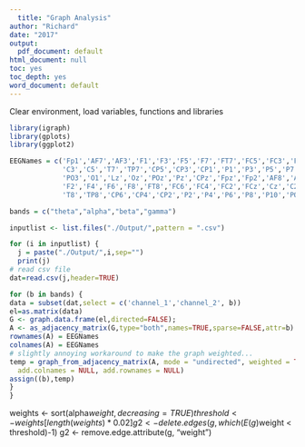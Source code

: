 ```yaml
---
  title: "Graph Analysis"
author: "Richard"
date: "2017"
output:
  pdf_document: default
html_document: null
toc: yes
toc_depth: yes
word_document: default
---
```



  Clear environment, load variables, functions and libraries
```r
library(igraph)
library(gplots)
library(ggplot2)

EEGNames = c('Fp1','AF7','AF3','F1','F3','F5','F7','FT7','FC5','FC3','FC1','C1',
             'C3','C5','T7','TP7','CP5','CP3','CP1','P1','P3','P5','P7','P9','PO7',
             'PO3','O1','Lz','Oz','POz','Pz','CPz','Fpz','Fp2','AF8','AF4','AFz','Fz',
             'F2','F4','F6','F8','FT8','FC6','FC4','FC2','FCz','Cz','C2','C4','C6',
             'T8','TP8','CP6','CP4','CP2','P2','P4','P6','P8','P10','PO8','PO4','O2')

bands = c("theta","alpha","beta","gamma")

```

```r
inputlist <- list.files("./Output/",pattern = ".csv")

for (i in inputlist) {
  j = paste("./Output/",i,sep="")
  print(j)
# read csv file
dat=read.csv(j,header=TRUE)

for (b in bands) {
data = subset(dat,select = c('channel_1','channel_2', b))
el=as.matrix(data)
G <- graph.data.frame(el,directed=FALSE);
A <- as_adjacency_matrix(G,type="both",names=TRUE,sparse=FALSE,attr=b)
rownames(A) = EEGNames
colnames(A) = EEGNames
# slightly annoying workaround to make the graph weighted...
temp = graph_from_adjacency_matrix(A, mode = "undirected", weighted = TRUE, diag = FALSE,
  add.colnames = NULL, add.rownames = NULL)
assign((b),temp)
}
}

````

weights <- sort(alpha$weight, decreasing=TRUE)
threshold <- weights[length(weights) * 0.02]
g2 <- delete.edges(g, which(E(g)$weight < threshold)-1)
g2 <- remove.edge.attribute(g, "weight")
